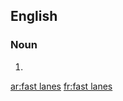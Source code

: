 ==English==

===Noun===
{{head|en|head=[[fast]] [[lanes]]}}

# {{plural of|fast lane}}

[[ar:fast lanes]]
[[fr:fast lanes]]